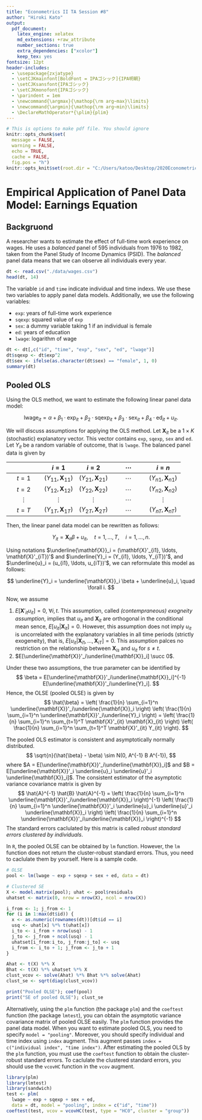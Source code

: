 ```yaml
---
title: "Econometrics II TA Session #8"
author: "Hiroki Kato"
output:
  pdf_document:
    latex_engine: xelatex
    md_extensions: +raw_attribute
    number_sections: true
    extra_dependencies: ["xcolor"]
    keep_tex: yes
fontsize: 12pt
header-includes:
  - \usepackage{zxjatype}
  - \setCJKmainfont[BoldFont = IPAゴシック]{IPA明朝}
  - \setCJKsansfont{IPAゴシック}
  - \setCJKmonofont{IPAゴシック}
  - \parindent = 1em
  - \newcommand{\argmax}{\mathop{\rm arg~max}\limits}
  - \newcommand{\argmin}{\mathop{\rm arg~min}\limits}
  - \DeclareMathOperator*{\plim}{plim}
---
```


```r
# This is options to make pdf file. You should ignore
knitr::opts_chunk$set(
  message = FALSE, 
  warning = FALSE, 
  echo = TRUE, 
  cache = FALSE,
  fig.pos = "h")
knitr::opts_knit$set(root.dir = "C:/Users/katoo/Desktop/2020EconometricsTA/R")
```


# Empirical Application of Panel Data Model: Earnings Equation

## Backgruond

A researcher wants to estimate the effect of full-time work experience on wages.
He uses a *balanced* panel of 595 individuals from 1976 to 1982, taken from the Panel Study of Income Dynamics (PSID).
The *balanced* panel data means that we can observe all individuals every year.

```r
dt <- read.csv("./data/wages.csv")
head(dt, 14)
```

The variable `id` and `time` indicate individual and time indexs.
We use these two variables to apply panel data models.
Additionally, we use the following variables:

- `exp`: years of full-time work experience
- `sqexp`: squared value of `exp`
- `sex`: a dummy variable taking 1 if an individual is female
- `ed`: years of education
- `lwage`: logarithm of wage

```r
dt <- dt[,c("id", "time", "exp", "sex", "ed", "lwage")]
dt$sqexp <- dt$exp^2
dt$sex <- ifelse(as.character(dt$sex) == "female", 1, 0)
summary(dt)
```

## Pooled OLS

Using the OLS method, 
we want to estimate the following linear panel data model:

$$
  \text{lwage}_{it} = 
  \alpha + \beta_1 \cdot \text{exp}_{it} +
  \beta_2 \cdot \text{sqexp}_{it} +
  \beta_3 \cdot \text{sex}_{it} + 
  \beta_4 \cdot \text{ed}_{it} + u_{it}.
$$

We will discuss assumptions for applying the OLS method.
Let $\mathbf{X}_{it}$ be a $1 \times K$ (stochastic) explanatory vector.
This vector contains `exp`, `sqexp`, `sex` and `ed`.
Let $Y_{it}$ be a random variable of outcome, that is `lwage`.
The balanced panel data is given by

| | $i = 1$ | $i = 2$ | $\cdots$ | $i = n$ |
| :--: | :--: | :--: | :--: | :--: |
| $t = 1$ | $(Y_{11}, \mathbf{X}_{11})$ | $(Y_{21}, \mathbf{X}_{21})$ | $\cdots$ | $(Y_{n1}, \mathbf{X}_{n1})$ |
| $t = 2$ | $(Y_{12}, \mathbf{X}_{12})$ | $(Y_{22}, \mathbf{X}_{22})$ | $\cdots$ | $(Y_{n2}, \mathbf{X}_{n2})$ |
| $\vdots$ | $\vdots$ | $\vdots$ | $\cdots$ | $\vdots$ |
| $t = T$ | $(Y_{1T}, \mathbf{X}_{1T})$ | $(Y_{2T}, \mathbf{X}_{2T})$ | $\cdots$ | $(Y_{nT}, \mathbf{X}_{nT})$ |

Then, the linear panel data model can be rewritten as follows:

$$
  Y_{it} = \mathbf{X}_{it} \beta + u_{it}, \quad t = 1, \ldots, T, \quad i = 1, \ldots, n.
$$

Using notations $\underline{\mathbf{X}}_i = (\mathbf{X}'_{i1}, \ldots, \mathbf{X}'_{iT})'$
and $\underline{Y}_i = (Y_{i1}, \ldots, Y_{iT})'$, and $\underline{u}_i = (u_{i1}, \ldots, u_{iT})'$,
we can reformulate this model as follows:

$$
  \underline{Y}_i = \underline{\mathbf{X}}_i \beta + \underline{u}_i, \quad \forall i.
$$

Now, we assume 

1. $E[\mathbf{X}'_{it}u_{it}] = 0$, $\forall i, t$. This assumption, called *(contempraneous) exogneity assumption*, implies that $u_{it}$ and $\mathbf{X}_{it}$ are orthogonal in the conditional mean sence, $E[u_{it} | \mathbf{X}_{it}] = 0$. However, this assumption does not imply $u_{it}$ is uncorrelated with the explanatory variables in all time periods (strictly exogeneity), that is, $E[u_{it} | \mathbf{X}_{i1}, \ldots, \mathbf{X}_{iT}] = 0$. This assumption palces no restriction on the relationship between $\mathbf{X}_{is}$ and $u_{it}$ for $s\not=t$.
1. $E[\underline{\mathbf{X}}'_i\underline{\mathbf{X}}_i] \succ 0$.

Under these two assumptions,
the true parameter can be identified by 
$$
  \beta = E[\underline{\mathbf{X}}'_i\underline{\mathbf{X}}_i]^{-1} E[\underline{\mathbf{X}}'_i\underline{Y}_i].
$$
Hence, the OLSE (pooled OLSE) is given by 
$$
  \hat{\beta} 
  = \left( \frac{1}{n} \sum_{i=1}^n \underline{\mathbf{X}}'_i\underline{\mathbf{X}}_i \right)
  \left( \frac{1}{n} \sum_{i=1}^n \underline{\mathbf{X}}'_i\underline{Y}_i \right)
  = \left( \frac{1}{n} \sum_{i=1}^n \sum_{t=1}^T \mathbf{X}'_{it} \mathbf{X}_{it} \right)
  \left( \frac{1}{n} \sum_{i=1}^n \sum_{t=1}^T \mathbf{X}'_{it} Y_{it} \right).
$$

The pooled OLS estimator is consistent and asymptotically normally distributed.
$$
  \sqrt{n}(\hat{\beta} - \beta) \sim N(0, A^{-1} B A^{-1}),
$$
where $A = E[\underline{\mathbf{X}}'_i\underline{\mathbf{X}}_i]$ 
and $B = E[\underline{\mathbf{X}}'_i \underline{u}_i \underline{u}'_i \underline{\mathbf{X}}_i]$.
The consistent estimator of the asymptotic variance covariance matrix is given by 
$$
  \hat{A}^{-1} \hat{B} \hat{A}^{-1} = 
  \left( \frac{1}{n} \sum_{i=1}^n \underline{\mathbf{X}}'_i\underline{\mathbf{X}}_i \right)^{-1}
  \left( \frac{1}{n} \sum_{i=1}^n \underline{\mathbf{X}}'_i \underline{u}_i \underline{u}'_i \underline{\mathbf{X}}_i \right)
  \left( \frac{1}{n} \sum_{i=1}^n \underline{\mathbf{X}}'_i\underline{\mathbf{X}}_i \right)^{-1}
$$
The standard errors caclulated by this matrix is called *robust standard errors clustered by individuals*.

In `R`, the pooled OLSE can be obtained by `lm` function.
However, the `lm` function does not return the cluster-robust standard errors.
Thus, you need to caclulate them by yourself.
Here is a sample code.

```r
# OLSE
pool <- lm(lwage ~ exp + sqexp + sex + ed, data = dt)

# Clustered SE
X <- model.matrix(pool); uhat <- pool$residuals
uhatset <- matrix(0, nrow = nrow(X), ncol = nrow(X))

i_from <- 1; j_from <- 1
for (i in 1:max(dt$id)) {
  x <- as.numeric(rownames(dt))[dt$id == i]
  usq <- uhat[x] %*% t(uhat[x])
  i_to <- i_from + nrow(usq) - 1
  j_to <- j_from + ncol(usq) - 1
  uhatset[i_from:i_to, j_from:j_to] <- usq
  i_from <- i_to + 1; j_from <- j_to + 1
}

Ahat <- t(X) %*% X
Bhat <- t(X) %*% uhatset %*% X
clust_vcov <- solve(Ahat) %*% Bhat %*% solve(Ahat)
clust_se <- sqrt(diag(clust_vcov))

print("Pooled OLSE"); coef(pool)
print("SE of pooled OLSE"); clust_se
```


Alternatively, 
using the `plm` function (the package `plm`) and the `coeftest` function (the package `lmtest`),
you can obtain the asymptotic variance covariance matrix of pooled OLSE easily.
The `plm` function provides the panel data model.
When you want to estimate pooled OLS, you need to specify `model = "pooling"`.
Moreover, you should specify individual and time index using `index` augment.
This augment passes `index = c("individual index", "time index")`.
After estimating the pooled OLS by the `plm` function,
you must use the `coeftest` function to obtain the cluster-robust standard errors.
To caclulate the clustered standard errors,
you should use the `vcovHC` function in the `vcov` augment.

```r
library(plm)
library(lmtest)
library(sandwich)
test <- plm(
  lwage ~ exp + sqexp + sex + ed, 
  data = dt, model = "pooling", index = c("id", "time"))
coeftest(test, vcov = vcovHC(test, type = "HC0", cluster = "group"))
```
